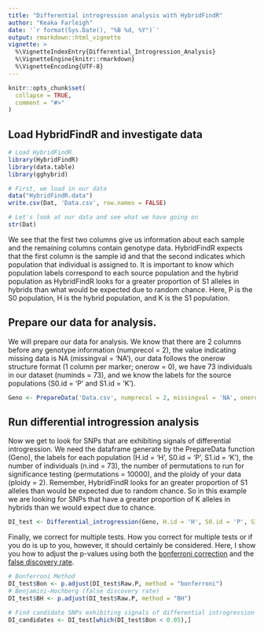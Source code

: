 ```yaml
---
title: "Differential introgression analysis with HybridFindR"
author: "Keaka Farleigh"
date: '`r format(Sys.Date(), "%B %d, %Y")`'
output: rmarkdown::html_vignette
vignette: >
  %\VignetteIndexEntry{Differential_Introgression_Analysis}
  %\VignetteEngine{knitr::rmarkdown}
  %\VignetteEncoding{UTF-8}
---
```


```r
knitr::opts_chunk$set(
  collapse = TRUE,
  comment = "#>"
)
```

## Load HybridFindR and investigate data
```r
# Load HybridFindR
library(HybridFindR)
library(data.table)
library(gghybrid)

# First, we load in our data
data("HybridFindR.data")
write.csv(Dat, 'Data.csv', row.names = FALSE)

# Let's look at our data and see what we have going on
str(Dat)
```

We see that the first two columns give us information about each sample and the remaining columns contain genotype data. HybridFindR expects that the first column is the sample id and that the second indicates which population that individual is assigned to. It is important to know which population labels correspond to each source population and the hybrid population as HybridFindR looks for a greater proportion of S1 alleles in hybrids than what would be expected due to random chance. Here, P is the S0 population, H is the hybrid population, and K is the S1 population.

## Prepare our data for analysis.
We will prepare our data for analysis. We know that there are 2 columns before any genotype information (numprecol = 2), the value indicating missing data is NA (missingval = 'NA'), our data follows the onerow structure format (1 column per marker; onerow = 0), we have 73 individuals in our dataset (numinds = 73), and we know the labels for the source populations (S0.id = 'P' and S1.id = 'K').

```r
Geno <- PrepareData('Data.csv', numprecol = 2, missingval = 'NA', onerow = 0, numinds = 73, S0.id = 'P', S1.id = 'K')
```


## Run differential introgression analysis
Now we get to look for SNPs that are exhibiting signals of differential introgression. We need the dataframe generate by the PrepareData function (Geno), the labels for each population (H.id = 'H', S0.id = 'P', S1.id = 'K'), the number of individuals (n.ind = 73), the number of permutations to run for significance testing (permutations = 10000), and the ploidy of your data (ploidy = 2). Remember, HybridFindR looks for an greater proportion of S1 alleles than would be expected due to random chance. So in this example we are looking for SNPs that have a greater proportion of K alleles in hybrids than we would expect due to chance. 
```r
DI_test <- Differential_introgression(Geno, H.id = 'H', S0.id = 'P', S1.id = 'K', n.ind = 73, permutations = 10000, ploidy = 2)
```

Finally, we correct for multiple tests. How you correct for multiple tests or if you do is up to you, however, it should certainly be considered. Here, I show you how to adjust the p-values using both the [bonferroni correction](https://www.tandfonline.com/doi/abs/10.1080/01621459.1961.10482090) and the [false discovery rate](https://rss.onlinelibrary.wiley.com/doi/abs/10.1111/j.2517-6161.1995.tb02031.x). 
```r
# Bonferroni Method
DI_test$Bon <- p.adjust(DI_test$Raw.P, method = "bonferroni")
# Benjamini-Hochberg (false discovery rate)
DI_test$BH <- p.adjust(DI_test$Raw.P, method = "BH")

# Find candidate SNPs exhibiting signals of differential introgression
DI_candidates <- DI_test[which(DI_test$Bon < 0.05),]

```
